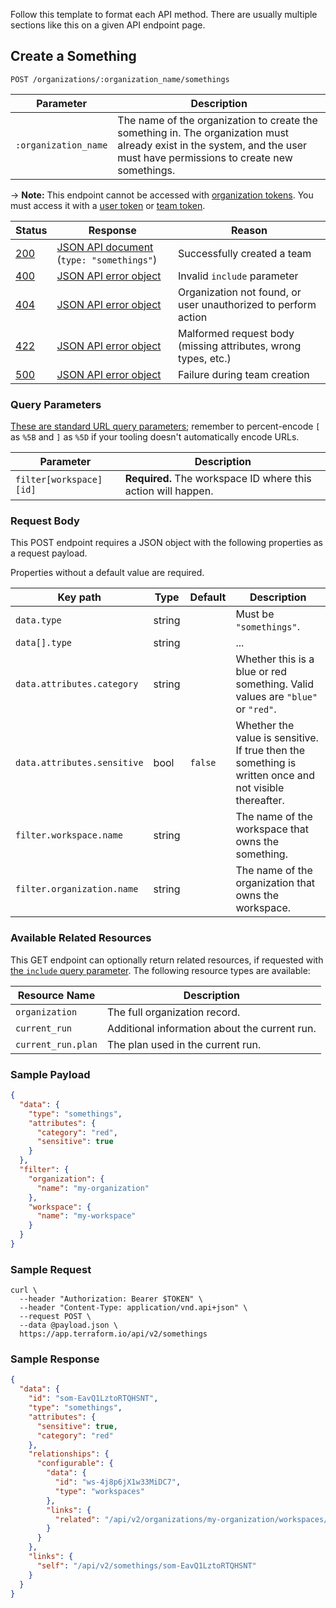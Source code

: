 Follow this template to format each API method. There are usually multiple sections like this on a given API endpoint page.

<!-- Boilerplate link references: This entire list should be included at the top of every API page, so that the tables can use short links freely. This SHOULD be all of the status codes we use in Terraform Cloud's API; if we need to add more, update the list on every page. -->

[200]: https://developer.mozilla.org/en-US/docs/Web/HTTP/Status/200
[201]: https://developer.mozilla.org/en-US/docs/Web/HTTP/Status/201
[202]: https://developer.mozilla.org/en-US/docs/Web/HTTP/Status/202
[204]: https://developer.mozilla.org/en-US/docs/Web/HTTP/Status/204
[400]: https://developer.mozilla.org/en-US/docs/Web/HTTP/Status/400
[401]: https://developer.mozilla.org/en-US/docs/Web/HTTP/Status/401
[403]: https://developer.mozilla.org/en-US/docs/Web/HTTP/Status/403
[404]: https://developer.mozilla.org/en-US/docs/Web/HTTP/Status/404
[409]: https://developer.mozilla.org/en-US/docs/Web/HTTP/Status/409
[412]: https://developer.mozilla.org/en-US/docs/Web/HTTP/Status/412
[422]: https://developer.mozilla.org/en-US/docs/Web/HTTP/Status/422
[429]: https://developer.mozilla.org/en-US/docs/Web/HTTP/Status/429
[500]: https://developer.mozilla.org/en-US/docs/Web/HTTP/Status/500
[504]: https://developer.mozilla.org/en-US/docs/Web/HTTP/Status/504
[json api document]: /enterprise/api-docs#json-api-documents
[json api error object]: http://jsonapi.org/format/#error-objects

## Create a Something

<!-- Header: "Verb a Noun" or "Verb Nouns." -->

`POST /organizations/:organization_name/somethings`

<!-- ^ The method and path are styled as a single code span, with global prefix (`/api/v2`) omitted and the method capitalized. -->

| Parameter            | Description                                                                                                                                                              |
| -------------------- | ------------------------------------------------------------------------------------------------------------------------------------------------------------------------ |
| `:organization_name` | The name of the organization to create the something in. The organization must already exist in the system, and the user must have permissions to create new somethings. |

<!-- ^ The list of URL path parameters goes directly below the method and path, without a header of its own. They're simpler than other parameters because they're always strings and they're always mandatory, so this table only has two columns. Prefix URL path parameter names with a colon.

If further explanation of this method is needed beyond its title, write it here, after the parameter list. -->

-> **Note:** This endpoint cannot be accessed with [organization tokens](/enterprise/users-teams-organizations/api-tokens#organization-api-tokens). You must access it with a [user token](/enterprise/users-teams-organizations/users#api-tokens) or [team token](/enterprise/users-teams-organizations/api-tokens#team-api-tokens).

<!-- ^ Include a note like the above if the endpoint CANNOT be used with a given token type. Most endpoints don't need this. -->

| Status  | Response                                     | Reason                                                         |
| ------- | -------------------------------------------- | -------------------------------------------------------------- |
| [200][] | [JSON API document][] (`type: "somethings"`) | Successfully created a team                                    |
| [400][] | [JSON API error object][]                    | Invalid `include` parameter                                    |
| [404][] | [JSON API error object][]                    | Organization not found, or user unauthorized to perform action |
| [422][] | [JSON API error object][]                    | Malformed request body (missing attributes, wrong types, etc.) |
| [500][] | [JSON API error object][]                    | Failure during team creation                                   |

<!-- ^ Include status codes even if they're plain 200/404.
If a JSON API document is returned, specify the `type`.
If the table includes links, use reference-style links to keep the table size small. The references should be included once per API page, at the very top.
 -->

### Query Parameters

[These are standard URL query parameters](/enterprise/api-docs/#query-parameters); remember to percent-encode `[` as `%5B` and `]` as `%5D` if your tooling doesn't automatically encode URLs.

<!-- ^ Query parameters get their own header and boilerplate. Omit the whole section if this method takes no query parameters; we only use them for certain GET requests. -->

| Parameter               | Description                                                   |
| ----------------------- | ------------------------------------------------------------- |
| `filter[workspace][id]` | **Required.** The workspace ID where this action will happen. |

<!-- ^ This table is flexible. If we somehow end up with a case where there's a long list of parameters, in a mix of optional and required, you could add a "Required?" or "Default" column or something; likewise if there are multiple data types in play. But in the usual minimal case, keep the table minimal and style important information as strong emphasis.

Do not prefix query parameter names with a question mark. -->

### Request Body

This POST endpoint requires a JSON object with the following properties as a request payload.

Properties without a default value are required.

<!-- ^ Payload parameters go under this header and boilerplate. -->

| Key path                    | Type   | Default | Description                                                                                            |
| --------------------------- | ------ | ------- | ------------------------------------------------------------------------------------------------------ |
| `data.type`                 | string |         | Must be `"somethings"`.                                                                                |
| `data[].type`               | string |         | ... <!-- use data[].x when data is an array of objects. -->                                            |
| `data.attributes.category`  | string |         | Whether this is a blue or red something. Valid values are `"blue"` or `"red"`.                         |
| `data.attributes.sensitive` | bool   | `false` | Whether the value is sensitive. If true then the something is written once and not visible thereafter. |
| `filter.workspace.name`     | string |         | The name of the workspace that owns the something.                                                     |
| `filter.organization.name`  | string |         | The name of the organization that owns the workspace.                                                  |

<!--
- Name the paths to these object properties with dot notation, starting from the
  root of the JSON object. So, `data.attributes.category` instead of just
  `category`. Since our API format uses deeply nested structures and is finicky
  about the details, err on the side of being very explicit about where the user
  puts everything.
- Style key paths as code spans.
- Style data types as plain text.
- Style string values as code spans with interior double-quotes, to distinguish
them from unquoted values like booleans and nulls.
- If a limited number of values are valid, list them in the description.
- In the rare case where a parameter is optional but has no default, you can
  list something like "(nothing)" as the default and explain in the description.
- List the properties in the simplest order you can... but the concept of
  "simple" can be a little complex. ;) As a general guideline:
    - The first level of sorting is _importance._ This is open to interpretation,
      but at least put the type and name first.
    - The second level of sorting is _complexity._ If one of the properties is a
      huge object with a bunch of sub-properties, put it last — this lets the
      reader clear the simpler properties out of their head before dealing with
      it, without having to remember where they were in the list and without
      having to remember to pop back out of the "big sub-object" context when
      they hit the end of it.
    - The third order of sorting is _predictability,_ which basically means that
      within a group of properties of equal relative importance and complexity,
      you should probably list them alphabetically so it's easier to find a
      specific property.
-->

### Available Related Resources

<!-- Omit this subheader and section if it's not applicable. -->

This GET endpoint can optionally return related resources, if requested with [the `include` query parameter](/enterprise/api-docs/#inclusion-of-related-resources). The following resource types are available:

| Resource Name      | Description                                   |
| ------------------ | --------------------------------------------- |
| `organization`     | The full organization record.                 |
| `current_run`      | Additional information about the current run. |
| `current_run.plan` | The plan used in the current run.             |

### Sample Payload

```json
{
  "data": {
    "type": "somethings",
    "attributes": {
      "category": "red",
      "sensitive": true
    }
  },
  "filter": {
    "organization": {
      "name": "my-organization"
    },
    "workspace": {
      "name": "my-workspace"
    }
  }
}
```

### Sample Request

```shell
curl \
  --header "Authorization: Bearer $TOKEN" \
  --header "Content-Type: application/vnd.api+json" \
  --request POST \
  --data @payload.json \
  https://app.terraform.io/api/v2/somethings
```

<!-- In curl examples, you can use the `$TOKEN` environment variable. If it's a GET request with query parameters, you can use double-quotes to have curl handle the URL encoding for you.

Make sure to test a query that's very nearly the same as the example, to avoid errors. -->

### Sample Response

```json
{
  "data": {
    "id": "som-EavQ1LztoRTQHSNT",
    "type": "somethings",
    "attributes": {
      "sensitive": true,
      "category": "red"
    },
    "relationships": {
      "configurable": {
        "data": {
          "id": "ws-4j8p6jX1w33MiDC7",
          "type": "workspaces"
        },
        "links": {
          "related": "/api/v2/organizations/my-organization/workspaces/my-workspace"
        }
      }
    },
    "links": {
      "self": "/api/v2/somethings/som-EavQ1LztoRTQHSNT"
    }
  }
}
```

<!-- Make sure to mangle any real IDs this might expose. -->

